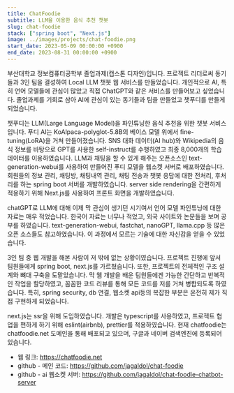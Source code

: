 ```yaml
---
title: ChatFoodie
subtitle: LLM을 이용한 음식 추천 챗봇
slug: chat-foodie
stack: ["spring boot", "Next.js"]
image: ../images/projects/chat-foodie.png
start_date: 2023-05-09 00:00:00 +0900
end_date: 2023-08-31 00:00:00 +0900
---
```


부산대학교 정보컴퓨터공학부 졸업과제(캡스톤 디자인)입니다. 프로젝트 리더로써 동기들과 3인 팀을 결성하여 Local LLM 챗봇 웹 서비스를 만들었습니다. 개인적으로 AI, 특히 언어 모델들에 관심이 많았고 직접 ChatGPT와 같은 서비스를 만들어보고 싶었습니다. 졸업과제를 기회로 삼아 AI에 관심이 있는 동기들과 팀을 만들었고 챗푸디를 만들게 되었습니다.

챗푸디는 LLM(Large Language Model)을 파인튜닝한 음식 추천을 위한 챗봇 서비스입니다. 푸디 AI는 KoAlpaca-polyglot-5.8B의 베이스 모델 위에서 fine-tuning(LoRA)을 거쳐 만들어졌습니다. SNS 대화 데이터(AI hub)와 Wikipedia의 음식 정보를 바탕으로 GPT를 사용한 self-instruct를 수행하였고 최종 8,000개의 학습 데이터를 이용하였습니다. LLM과 채팅을 할 수 있게 해주는 오픈소스인 text-generation-webui를 사용하여 만들어진 푸디 모델을 웹소켓 서버로 배포하였습니다. 회원들의 정보 관리, 채팅방, 채팅내역 관리, 채팅 전송과 챗봇 응답에 대한 전처리, 후처리를 하는 spring boot 서버를 개발하였습니다. server side rendering을 간편하게 적용하기 위해 Next.js를 사용하여 프론트 화면을 개발하였습니다.

chatGPT로 LLM에 대해 이제 막 관심이 생기던 시기여서 언어 모델 파인튜닝에 대한 자료는 매우 적었습니다. 한국어 자료는 너무나 적었고, 외국 사이트와 논문들을 보며 공부를 하였습니다. text-generation-webui, fastchat, nanoGPT, llama.cpp 등 많은 오픈 소스들도 참고하였습니다. 이 과정에서 모르는 기술에 대한 자신감을 얻을 수 있었습니다.

3인 팀 중 웹 개발을 해본 사람이 저 밖에 없는 상황이였습니다. 프로젝트 진행에 앞서 팀원들에게 spring boot, next.js를 가르쳤습니다. 또한, 프로젝트의 전체적인 구조 설계와 뼈대 구축을 도맡았습니다. 막 웹 개발을 배운 팀원들에겐 가능한 간단하고 반복적인 작업을 할당하였고, 꼼꼼한 코드 리뷰를 통해 모든 코드를 저를 거쳐 병합되도록 하였습니다. 특히, spring security, db 연결, 웹소켓 api등의 복잡한 부분은 온전히 제가 직접 구현하게 되었습니다.

next.js는 ssr을 위해 도입하였습니다. 개발은 typescript를 사용하였고, 프로젝트 협업을 편하게 하기 위해 eslint(airbnb), prettier를 적용하였습니다. 현재 chatfoodie는 chatfoodie.net 도메인을 통해 배포되고 있으며, 구글과 네이버 검색엔진에 등록되어있습니다.

- 웹 링크: https://chatfoodie.net
- github - 메인 코드: https://github.com/jagaldol/chat-foodie
- github - ai 웹소켓 서버: https://github.com/jagaldol/chat-foodie-chatbot-server